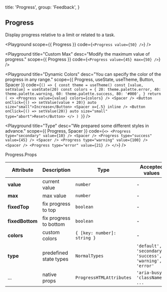 
  title: 'Progress',
  group: 'Feedback',
}

## Progress

Display progress relative to a limit or related to a task.

<Playground
  scope={{ Progress }}
  code={`
<Progress value={50} />
`} />

<Playground
  title="Custom Max"
  desc="Modify the maximum value of progress."
  scope={{ Progress }}
  code={`
<Progress value={45} max={50} />
`} />

<Playground
  title="Dynamic Colors"
  desc="You can specify the color of the progress in any range."
  scope={{ Progress, useState, useTheme, Button, Spacer }}
  code={`
() => {
  const theme = useTheme()
  const [value, setValue] = useState(20)
  const colors = {
    20: theme.palette.error,
    40: theme.palette.warning,
    60: theme.palette.success,
    80: '#000',
  }
  return (
    <>
      <Progress value={value} colors={colors} />
      <Spacer />
      <Button onClick={() => setValue(value + 20)} auto size="small">Increase</Button>
      <Spacer x={.5} inline />
      <Button onClick={() => setValue(20)} auto size="small" type="abort">Reset</Button>
    </>
  )
}
`} />

<Playground
  title="Type"
  desc="We prepared some different styles in advance."
  scope={{ Progress, Spacer }}
  code={`
<>
  <Progress type="secondary" value={10} />
  <Spacer />
  <Progress type="success" value={45} />
  <Spacer />
  <Progress type="warning" value={100} />
  <Spacer />
  <Progress type="error" value={21} />
</>
`} />

<Attributes edit="/pages/en-us/components/progress.mdx">
<Attributes.Title>Progress.Props</Attributes.Title>

| Attribute | Description | Type | Accepted values | Default
| ---------- | ---------- | ---- |  -------------- | ------ |
| **value** | current value | `number` | - | 0 |
| **max** | max value | `number` | - | 100 |
| **fixedTop** | fix progress to top | `boolean` | - | `false` |
| **fixedBottom** | fix progress to bottom | `boolean` | - | `false` |
| **colors** | custom colors | `{ [key: number]: string }` | - | - |
| **type** | predefined state types | `NormalTypes` | `'default', 'secondary', 'success', 'warning', 'error'` | `default` |
| ... | native props | `ProgressHTMLAttributes` | `'aria-busy', 'className', ...` | - |

</Attributes>

